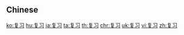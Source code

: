 {{also|復習|複習}}
==Chinese==
{{zh-see|複習}}

[[ko:复习]]
[[hu:复习]]
[[ja:复习]]
[[ta:复习]]
[[th:复习]]
[[chr:复习]]
[[uk:复习]]
[[vi:复习]]
[[zh:复习]]